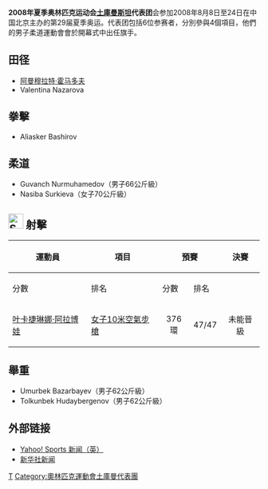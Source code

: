 {{Infobox Country Olympics
|games=2008年夏季
|NOC=TKM
|competitors=10
|sports=6
|officials=
}}

'''2008年夏季奥林匹克运动会[[土庫曼斯坦|土庫曼斯坦]]代表团'''会参加2008年8月8日至24日在中国北京主办的第29届夏季奥运。代表团包括6位参赛者，分別參與4個項目，他們的男子柔道運動會會於開幕式中出任旗手。

== 田径 ==
* [[阿曼穆拉特·霍马多夫|阿曼穆拉特·霍马多夫]]
* Valentina Nazarova

== 拳擊 ==
*Aliasker Bashirov

== 柔道 ==
*Guvanch Nurmuhamedov（男子66公斤級）
*Nasiba Surkieva（女子70公斤級）

== [[File:Shooting_pictogram.svg|30px]] 射擊 ==

{| class="wikitable" style="font-size:85%"
|-
!rowspan="2"|運動員
!rowspan="2"|項目
!colspan="2"|預賽
!colspan="2"|決賽
!rowspan="2"|總排名
|-
!分數
!排名
!分數
!排名
|-
|[[叶卡捷琳娜·阿拉博娃|叶卡捷琳娜·阿拉博娃]]
|[[2008年夏季奧林匹克運動會射擊比賽－女子10米空氣步槍|女子10米空氣步槍]]
|align=center|376環
|align=center|47/47
|align=center colspan=2 |未能晉級
|align=center|47/47
|}

== 舉重 ==
*Umurbek Bazarbayev（男子62公斤級）
*Tolkunbek Hudaybergenov（男子62公斤級）

== 外部链接 ==
*[http://uk.eurosport.yahoo.com/25012008/58/cambodian-officials-outnumber-athletes.html Yahoo! Sports 新闻（英）]{{Wayback|url=http://uk.eurosport.yahoo.com/25012008/58/cambodian-officials-outnumber-athletes.html |date=20190822001626 }}
*[http://news.xinhuanet.com/english/2008-05/30/content_8282290.htm 新华社新闻]{{Wayback|url=http://news.xinhuanet.com/english/2008-05/30/content_8282290.htm |date=20160304051420 }}

{{NOCin2008SummerOlympics}}

[[Category:2008年夏季奧林匹克運動會代表團|T]]
[[Category:奧林匹克運動會土庫曼代表團|Category:奧林匹克運動會土庫曼代表團]]